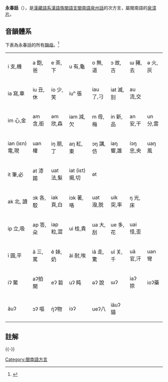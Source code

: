 {{Refimprove|time=2021-01-29T03:23:22+00:00}}
{{Infobox language
|name=永春話
|nativename=
|states={{CHN}}[[泉州市|泉州市]]（[[永春縣|永春]]），{{MYS}}[[雪蘭莪州|雪蘭莪州]]（[[巴生市|巴生市]]）
|region=[[福建省|福建省]][[泉州|泉州]][[永春|永春]]
|speakers=
|familycolor= 漢藏語系
|fam1= [[漢藏語系|漢藏語系]]
|fam2= [[漢語族|漢語族]]
|fam3= [[閩語支|閩語支]]
|fam4= [[沿海閩語|沿海閩語]]
|fam5= [[閩南語|閩南語]]
|fam6= [[泉漳片|泉漳片]]
|fam7= [[泉州話|泉州話]]
|isoexception=dialect
|glotto=none
|lingua=
}}

'''永春話'''（{{lang-nan|永春話|poj= Éng-chhun-ōe}}），是[[漢藏語系|漢藏語系]][[漢語族|漢語族]][[閩語支|閩語支]][[閩南語|閩南語]][[泉州話|泉州話]]的次方言，屬閩南語的[[泉漳片|泉漳片]]。

==音韻體系==
下表為永春話的所有[[韻母|韻母]]。<ref>{{cite web|url=https://book118.com/html/2015/0921/25864596.shtm|title=闽南永春方言语气词及研究|publisher=[[福建师范大学|福建师范大学]]|dead-url=yes}}</ref>

{| class="wikitable"
|-
| i 支,機 || a 飽,爸 || e 茶,下 ||  u 有,龜 || o 無,道 || ɔ 故,古 || ɯ 豬,去 || ə 火,灰
|-
| ia 寫,車|| iu 丑,休 || io 少,笑|| iuⁿ 張 || iau 了,刁|| iat 滅,别 || au 流,交|| 
|-
| im 心,金 || am 含,銜|| əm 欣,森 || iam 減,欠|| m 毋,梅 || in 新, 品 || an 安,干 || un 分,雲 
|-
| ian (iɛn) 電,現 || uan 權 || iŋ 朋,丁 || aŋ 紅,東|| ɔŋ 講,仿|| iaŋ 響,誰 || iɔŋ 忠,央 || uaŋ 風 
|-
| it 筆,必 || at 漆 踢 || uat 法,髮  || iat (iɛt) 揭,切 || ət  ||
|-
|  ak 北, 讀|| ɔk 各,駁 || iak 頁,白 || iɔk 著,咯 || uat 潑,脱  || uik 突,率 || ŋ 光,床  || 
|-
| ip 立,吸|| ap 答,朵|| iap 粒,澀 || ui 桂,貴 || ua 大,刮 || ue 多,花 || uai 怪,歪   ||
|-
| ĩ 圓,平 || ã 三,罵 || ẽ 妹,奶 || ãi 耐,唉 || iã 走,驚 || uĩ 关,千 || uã 官,汗 || uan 彎
|-
|iʔ 鱉||aʔ拍 閘 ||eʔ 硩|| uʔ 盹||əʔ 說||ɯʔ ||iaʔ 掠||ioʔ藥
|-
|ãuʔ || ɔʔ 嘔|| ŋ̍ʔ物 ||  iɔʔ || ueʔ八 || iãuʔ 貓|| ||
|}

==註解==
{{reflist}}
{{-}}
{{汉语|statte=collapsed}}
{{閩南語|statte=collapsed}}

[[Category:閩南語方言|Category:閩南語方言]]